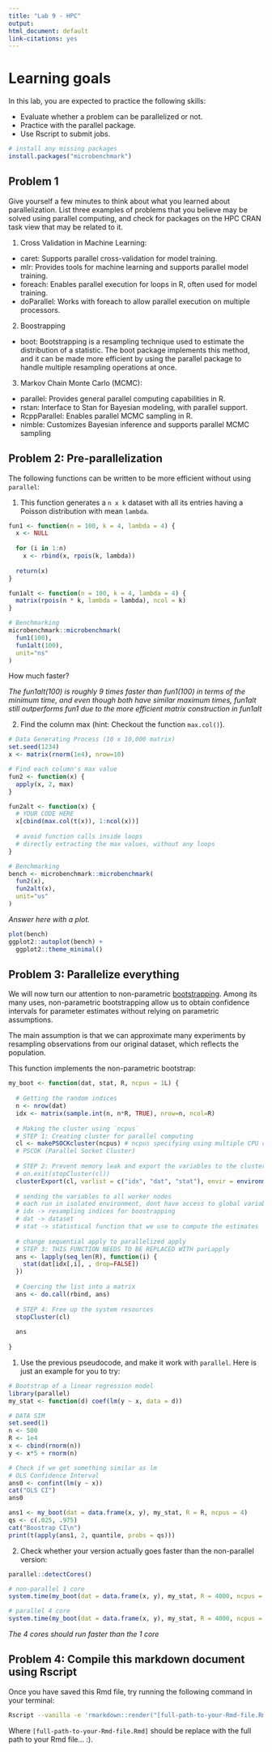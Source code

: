 ```yaml
---
title: "Lab 9 - HPC"
output: 
html_document: default
link-citations: yes
---
```


# Learning goals

In this lab, you are expected to practice the following skills:

- Evaluate whether a problem can be parallelized or not.
- Practice with the parallel package.
- Use Rscript to submit jobs.

```r
# install any missing packages
install.packages("microbenchmark")
```

## Problem 1

Give yourself a few minutes to think about what you learned about parallelization. List three
examples of problems that you believe may be solved using parallel computing,
and check for packages on the HPC CRAN task view that may be related to it.

1. Cross Validation in Machine Learning:
- caret: Supports parallel cross-validation for model training.
- mlr: Provides tools for machine learning and supports parallel model training.
- foreach: Enables parallel execution for loops in R, often used for model training.
- doParallel: Works with foreach to allow parallel execution on multiple processors.

2. Boostrapping
- boot: Bootstrapping is a resampling technique used to estimate the distribution of a statistic. The boot package implements this method, and it can be made more efficient by using the parallel package to handle multiple resampling operations at once.

3. Markov Chain Monte Carlo (MCMC):
- parallel: Provides general parallel computing capabilities in R.
- rstan: Interface to Stan for Bayesian modeling, with parallel support.
- RcppParallel: Enables parallel MCMC sampling in R.
- nimble: Customizes Bayesian inference and supports parallel MCMC sampling

## Problem 2: Pre-parallelization

The following functions can be written to be more efficient without using
`parallel`:

1. This function generates a `n x k` dataset with all its entries having a Poisson distribution with mean `lambda`.

```r
fun1 <- function(n = 100, k = 4, lambda = 4) {
  x <- NULL
  
  for (i in 1:n)
    x <- rbind(x, rpois(k, lambda))
  
  return(x)
}

fun1alt <- function(n = 100, k = 4, lambda = 4) {
  matrix(rpois(n * k, lambda = lambda), ncol = k)
}

# Benchmarking
microbenchmark::microbenchmark(
  fun1(100),
  fun1alt(100),
  unit="ns"
)
```

How much faster?

_The fun1alt(100) is roughly 9 times faster than fun1(100) in terms of the minimum time, and even though both have similar maximum times, fun1alt still outperforms fun1 due to the more efficient matrix construction in fun1alt_


2.  Find the column max (hint: Checkout the function `max.col()`).

```r
# Data Generating Process (10 x 10,000 matrix)
set.seed(1234)
x <- matrix(rnorm(1e4), nrow=10)

# Find each column's max value
fun2 <- function(x) {
  apply(x, 2, max)
}

fun2alt <- function(x) {
  # YOUR CODE HERE
  x[cbind(max.col(t(x)), 1:ncol(x))]
  
  # avoid function calls inside loops
  # directly extracting the max values, without any loops
}

# Benchmarking
bench <- microbenchmark::microbenchmark(
  fun2(x),
  fun2alt(x),
  unit="us"
)
```

_Answer here with a plot._


```r
plot(bench)
ggplot2::autoplot(bench) +
  ggplot2::theme_minimal()
```

## Problem 3: Parallelize everything

We will now turn our attention to non-parametric 
[bootstrapping](https://en.wikipedia.org/wiki/Bootstrapping_(statistics)).
Among its many uses, non-parametric bootstrapping allow us to obtain confidence
intervals for parameter estimates without relying on parametric assumptions.

The main assumption is that we can approximate many experiments by resampling
observations from our original dataset, which reflects the population. 

This function implements the non-parametric bootstrap:

```r
my_boot <- function(dat, stat, R, ncpus = 1L) {
  
  # Getting the random indices
  n <- nrow(dat)
  idx <- matrix(sample.int(n, n*R, TRUE), nrow=n, ncol=R)
 
  # Making the cluster using `ncpus`
  # STEP 1: Creating cluster for parallel computing
  cl <- makePSOCKcluster(ncpus) # ncpus specifying using multiple CPU cores
  # PSCOK (Parallel Socket Cluster)
  
  # STEP 2: Prevent memory leak and export the variables to the cluster
  # on.exit(stopCluster(cl))
  clusterExport(cl, varlist = c("idx", "dat", "stat"), envir = environment())
  
  # sending the variables to all worker nodes
  # each run in isolated environment, dont have access to global variable
  # idx -> resampling indices for boostrapping
  # dat -> dataset
  # stat -> statistical function that we use to compute the estimates
  
  # change sequential apply to parallelized apply
  # STEP 3: THIS FUNCTION NEEDS TO BE REPLACED WITH parLapply
  ans <- lapply(seq_len(R), function(i) {
    stat(dat[idx[,i], , drop=FALSE])
  })
  
  # Coercing the list into a matrix
  ans <- do.call(rbind, ans)
  
  # STEP 4: Free up the system resources
  stopCluster(cl)
  
  ans
  
}
```

1. Use the previous pseudocode, and make it work with `parallel`. Here is just an example for you to try:

```r
# Bootstrap of a linear regression model
library(parallel)
my_stat <- function(d) coef(lm(y ~ x, data = d))

# DATA SIM
set.seed(1)
n <- 500 
R <- 1e4
x <- cbind(rnorm(n)) 
y <- x*5 + rnorm(n)

# Check if we get something similar as lm
# OLS Confidence Interval
ans0 <- confint(lm(y ~ x))
cat("OLS CI")
ans0

ans1 <- my_boot(dat = data.frame(x, y), my_stat, R = R, ncpus = 4)
qs <- c(.025, .975)
cat("Boostrap CI\n")
print(t(apply(ans1, 2, quantile, probs = qs)))
```

2. Check whether your version actually goes faster than the non-parallel version:

```r
parallel::detectCores()

# non-parallel 1 core
system.time(my_boot(dat = data.frame(x, y), my_stat, R = 4000, ncpus = 1L))

# parallel 4 core
system.time(my_boot(dat = data.frame(x, y), my_stat, R = 4000, ncpus = 4L))
```

_The 4 cores should run faster than the 1 core_

## Problem 4: Compile this markdown document using Rscript

Once you have saved this Rmd file, try running the following command
in your terminal:

```bash
Rscript --vanilla -e 'rmarkdown::render("[full-path-to-your-Rmd-file.Rmd]")' &
```

Where `[full-path-to-your-Rmd-file.Rmd]` should be replace with the full path to
your Rmd file... :).


